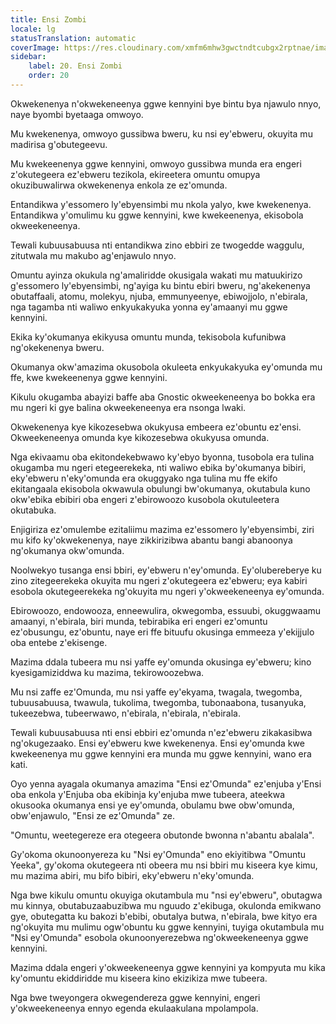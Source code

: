 ```yaml
---
title: Ensi Zombi
locale: lg
statusTranslation: automatic
coverImage: https://res.cloudinary.com/xmfm6mhw3gwctndtcubgx2rptnae/image/upload/v1740468922/small_cover_tratado_de_psicologia_revolucionaria_a4c0dca4e0.webp
sidebar:
    label: 20. Ensi Zombi
    order: 20
---
```

Okwekenenya n'okwekeneenya ggwe kennyini bye bintu bya njawulo nnyo, naye byombi byetaaga omwoyo.

Mu kwekenenya, omwoyo gussibwa bweru, ku nsi ey'ebweru, okuyita mu madirisa g'obutegeevu.

Mu kwekeenenya ggwe kennyini, omwoyo gussibwa munda era engeri z'okutegeera ez'ebweru tezikola, ekireetera omuntu omupya okuzibuwalirwa okwekenenya enkola ze ez'omunda.

Entandikwa y'essomero ly'ebyensimbi mu nkola yalyo, kwe kwekenenya. Entandikwa y'omulimu ku ggwe kennyini, kwe kwekeenenya, ekisobola okweekeneenya.

Tewali kubuusabuusa nti entandikwa zino ebbiri ze twogedde waggulu, zitutwala mu makubo ag'enjawulo nnyo.

Omuntu ayinza okukula ng'amaliridde okusigala wakati mu matuukirizo g'essomero ly'ebyensimbi, ng'ayiga ku bintu ebiri bweru, ng'akekenenya obutaffaali, atomu, molekyu, njuba, emmunyeenye, ebiwojjolo, n'ebirala, nga tagamba nti waliwo enkyukakyuka yonna ey'amaanyi mu ggwe kennyini.

Ekika ky'okumanya ekikyusa omuntu munda, tekisobola kufunibwa ng'okekenenya bweru.

Okumanya okw'amazima okusobola okuleeta enkyukakyuka ey'omunda mu ffe, kwe kwekeenenya ggwe kennyini.

Kikulu okugamba abayizi baffe aba Gnostic okweekeneenya bo bokka era mu ngeri ki gye balina okweekeneenya era nsonga lwaki.

Okwekenenya kye kikozesebwa okukyusa embeera ez'obuntu ez'ensi. Okweekeneenya omunda kye kikozesebwa okukyusa omunda.

Nga ekivaamu oba ekitondekebwawo ky'ebyo byonna, tusobola era tulina okugamba mu ngeri etegeerekeka, nti waliwo ebika by'okumanya bibiri, eky'ebweru n'eky'omunda era okuggyako nga tulina mu ffe ekifo ekitangaala ekisobola okwawula obulungi bw'okumanya, okutabula kuno okw'ebika ebibiri oba engeri z'ebirowoozo kusobola okutuleetera okutabuka.

Enjigiriza ez'omulembe ezitaliimu mazima ez'essomero ly'ebyensimbi, ziri mu kifo ky'okwekenenya, naye zikkirizibwa abantu bangi abanoonya ng'okumanya okw'omunda.

Noolwekyo tusanga ensi bbiri, ey'ebweru n'ey'omunda. Ey'olubereberye ku zino zitegeerekeka okuyita mu ngeri z'okutegeera ez'ebweru; eya kabiri esobola okutegeerekeka ng'okuyita mu ngeri y'okweekeneenya ey'omunda.

Ebirowoozo, endowooza, enneewulira, okwegomba, essuubi, okuggwaamu amaanyi, n'ebirala, biri munda, tebirabika eri engeri ez'omuntu ez'obusungu, ez'obuntu, naye eri ffe bituufu okusinga emmeeza y'ekijjulo oba entebe z'ekisenge.

Mazima ddala tubeera mu nsi yaffe ey'omunda okusinga ey'ebweru; kino kyesigamiziddwa ku mazima, tekirowoozebwa.

Mu nsi zaffe ez'Omunda, mu nsi yaffe ey'ekyama, twagala, twegomba, tubuusabuusa, twawula, tukolima, twegomba, tubonaabona, tusanyuka, tukeezebwa, tubeerwawo, n'ebirala, n'ebirala, n'ebirala.

Tewali kubuusabuusa nti ensi ebbiri ez'omunda n'ez'ebweru zikakasibwa ng'okugezaako. Ensi ey'ebweru kwe kwekenenya. Ensi ey'omunda kwe kwekeenenya mu ggwe kennyini era munda mu ggwe kennyini, wano era kati.

Oyo yenna ayagala okumanya amazima "Ensi ez'Omunda" ez'enjuba y'Ensi oba enkola y'Enjuba oba ekibinja ky'enjuba mwe tubeera, ateekwa okusooka okumanya ensi ye ey'omunda, obulamu bwe obw'omunda, obw'enjawulo, "Ensi ze ez'Omunda" ze.

"Omuntu, weetegereze era otegeera obutonde bwonna n'abantu abalala".

Gy'okoma okunoonyereza ku "Nsi ey'Omunda" eno ekiyitibwa "Omuntu Yeeka", gy'okoma okutegeera nti obeera mu nsi bbiri mu kiseera kye kimu, mu mazima abiri, mu bifo bibiri, eky'ebweru n'eky'omunda.

Nga bwe kikulu omuntu okuyiga okutambula mu "nsi ey'ebweru", obutagwa mu kinnya, obutabuzaabuzibwa mu nguudo z'ekibuga, okulonda emikwano gye, obutegatta ku bakozi b'ebibi, obutalya butwa, n'ebirala, bwe kityo era ng'okuyita mu mulimu ogw'obuntu ku ggwe kennyini, tuyiga okutambula mu "Nsi ey'Omunda" esobola okunoonyerezebwa ng'okweekeneenya ggwe kennyini.

Mazima ddala engeri y'okweekeneenya ggwe kennyini ya kompyuta mu kika ky'omuntu ekiddiridde mu kiseera kino ekizikiza mwe tubeera.

Nga bwe tweyongera okwegendereza ggwe kennyini, engeri y'okweekeneenya ennyo egenda ekulaakulana mpolampola.

